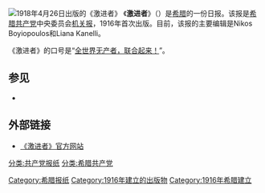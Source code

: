 [[File:Rizospastis_newspaper_1918_April_26.jpg|1918年4月26日出版的《激进者》]]
《'''激进者'''》（{{lang-gr|Ριζοσπάστης|translit=Rizospastis|lit=激进}}）是[[希腊|希腊]]的一份日报。该报是[[希腊共产党|希腊共产党]]中央委员会[[机关报|机关报]]，1916年首次出版。目前，该报的主要编辑是Nikos Boyiopoulos和Liana Kanelli。

《激进者》的口号是“[[全世界无产者，联合起来！|全世界无产者，联合起来！]]”。

== 参见 ==

* {{Translink|en|List of newspapers in Greece|希腊报纸列表|希腊报纸列表}}

==外部链接==
*[http://www.rizospastis.gr/ 《激进者》官方网站] {{Wayback|url=http://www.rizospastis.gr/ |date=20150921010254 }}

[[分类:共产党报纸|分类:共产党报纸]]
[[分类:希腊共产党|分类:希腊共产党]]
[[Category:希腊报纸|Category:希腊报纸]]
[[Category:1916年建立的出版物|Category:1916年建立的出版物]]
[[Category:1916年希腊建立|Category:1916年希腊建立]]